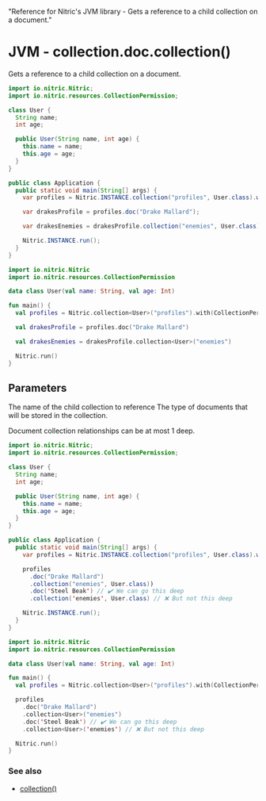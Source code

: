   "Reference for Nitric's JVM library - Gets a reference to a child collection on a document."

# JVM - collection.doc.collection()

Gets a reference to a child collection on a document.

<CodeGroup>

```java
import io.nitric.Nitric;
import io.nitric.resources.CollectionPermission;

class User {
  String name;
  int age;

  public User(String name, int age) {
    this.name = name;
    this.age = age;
  }
}

public class Application {
  public static void main(String[] args) {
    var profiles = Nitric.INSTANCE.collection("profiles", User.class).with(CollectionPermission.Read);

    var drakesProfile = profiles.doc("Drake Mallard");

    var drakesEnemies = drakesProfile.collection("enemies", User.class);

    Nitric.INSTANCE.run();
  }
}
```

```kotlin
import io.nitric.Nitric
import io.nitric.resources.CollectionPermission

data class User(val name: String, val age: Int)

fun main() {
  val profiles = Nitric.collection<User>("profiles").with(CollectionPermission.Read)

  val drakesProfile = profiles.doc("Drake Mallard")

  val drakesEnemies = drakesProfile.collection<User>("enemies")

  Nitric.run()
}
```

</CodeGroup>

## Parameters

<Properties>
  <Property name="name" required type="String">
    The name of the child collection to reference
  </Property>
  <Property name="type" required type="Class<T>">
    The type of documents that will be stored in the collection.
  </Property>
</Properties>

<Note>Document collection relationships can be at most 1 deep.</Note>

<CodeGroup>

```java
import io.nitric.Nitric;
import io.nitric.resources.CollectionPermission;

class User {
  String name;
  int age;

  public User(String name, int age) {
    this.name = name;
    this.age = age;
  }
}

public class Application {
  public static void main(String[] args) {
    var profiles = Nitric.INSTANCE.collection("profiles", User.class).with(CollectionPermission.Read);

    profiles
      .doc("Drake Mallard")
      .collection("enemies", User.class))
      .doc('Steel Beak') // ✔️ We can go this deep
      .collection('enemies', User.class) // ❌ But not this deep

    Nitric.INSTANCE.run();
  }
}
```

```kotlin
import io.nitric.Nitric
import io.nitric.resources.CollectionPermission

data class User(val name: String, val age: Int)

fun main() {
  val profiles = Nitric.collection<User>("profiles").with(CollectionPermission.Read)

  profiles
    .doc("Drake Mallard")
    .collection<User>("enemies")
    .doc('Steel Beak') // ✔️ We can go this deep
    .collection<User>('enemies') // ❌ But not this deep

  Nitric.run()
}
```

</CodeGroup>

### See also

- [collection()](./collection)
